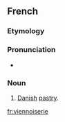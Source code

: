 ==French==

===Etymology===
{{suffix|viennois|erie|lang=fr}}

===Pronunciation===
*{{IPA|/vjɛ.nwa.zʁi/|lang=fr}}

===Noun===
{{fr-noun|f}}

# [[Danish]] [[pastry]].

[[fr:viennoiserie]]